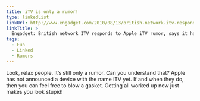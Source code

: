 ```yaml
---
title: iTV is only a rumor!
type: linkedList
linkUrl: http://www.engadget.com/2010/08/13/british-network-itv-responds-to-apple-itv-rumor-says-it-has-vi
linkTitle: >
  Engadget: British network ITV responds to Apple iTV rumor, says it has 'vigorously defended' its IP before
tags:
  - Fun
  - Linked
  - Rumors
---
```


Look, relax people. It’s still only a rumor. Can you understand that? Apple has not announced a device with the name iTV yet. If and when they do, then you can feel free to blow a gasket. Getting all worked up now just makes you look stupid!
